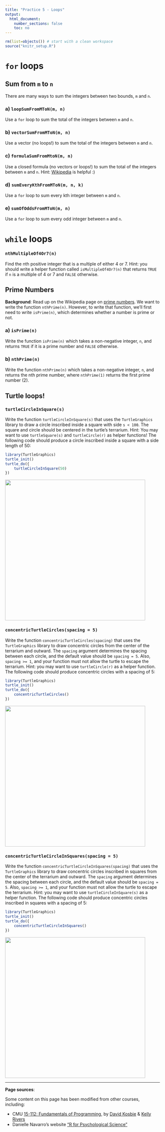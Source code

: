```yaml
---
title: "Practice 5 - Loops"
output:
  html_document:
    number_sections: false
    toc: no
---
```


```r
rm(list=objects()) # start with a clean workspace
source("knitr_setup.R")
```

# `for` loops

## Sum from `m` to `n`

There are many ways to sum the integers between two bounds, `m` and `n`.

### a) `loopSumFromMToN(m, n)`

Use a `for` loop to sum the total of the integers between `m` and `n`.

### b) `vectorSumFromMToN(m, n)`

Use a vector (no loops!) to sum the total of the integers between `m` and `n`.

### c) `formulaSumFromMtoN(m, n)`

Use a closed formula (no vectors or loops!) to sum the total of the integers between `m` and `n`. Hint: [Wikipedia](https://en.wikipedia.org/wiki/1_%2B_2_%2B_3_%2B_4_%2B_%E2%8B%AF) is helpful :)

### d) `sumEveryKthFromMToN(m, n, k)`

Use a `for` loop to sum every kth integer between `m` and `n`.

### e) `sumOfOddsFromMToN(m, n)`

Use a `for` loop to sum every odd integer between `m` and `n`.

# `while` loops

### `nthMultipleOf4Or7(n)`

Find the nth positive integer that is a multiple of either 4 or 7. Hint: you should write a helper function called `isMultipleOf4Or7(n)` that returns `TRUE` if `n` is a multiple of 4 or 7 and `FALSE` otherwise.

## Prime Numbers

**Background**: Read up on the Wikipedia page on [prime numbers](https://en.wikipedia.org/wiki/Prime_number). We want to write the function `nthPrime(n)`. However, to write that function, we'll first need to write `isPrime(n)`, which determines whether a number is prime or not.

### a) `isPrime(n)`

Write the function `isPrime(n)` which takes a non-negative integer, `n`, and returns `TRUE` if it is a prime number and `FALSE` otherwise.

### b) `nthPrime(n)`

Write the function `nthPrime(n)` which takes a non-negative integer, `n`, and returns the nth prime number, where `nthPrime(1)` returns the first prime number (2).

## Turtle loops!

### `turtleCircleInSquare(s)`

Write the function `turtleCircleInSquare(s)` that uses the `TurtleGraphics` library to draw a circle inscribed inside a square with side `s < 100`. The square and circle should be centered in the turtle's terrarium. Hint: You may want to use `turtleSquare(s)` and `turtleCircle(r)` as helper functions! The following code should produce a circle inscribed inside a square with a side length of 50:

```r
library(TurtleGraphics)
turtle_init()
turtle_do({
    turtleCircleInSquare(50)
})
```
![](images/turtle_circleInSquare.png){ width=456 }

### `concentricTurtleCircles(spacing = 5)`

Write the function `concentricTurtleCircles(spacing)` that uses the `TurtleGraphics` library to draw concentric circles from the center of the terrarium and outward. The `spacing` argument determines the spacing between each circle, and the default value should be `spacing = 5`. Also, `spacing >= 1`, and your function must not allow the turtle to escape the terrarium. Hint: you may want to use `turtleCircle(r)` as a helper function. The following code should produce concentric circles with a spacing of 5:

```r
library(TurtleGraphics)
turtle_init()
turtle_do({
    concentricTurtleCircles()
})
```
![](images/turtle_concentricCircles.png){ width=456 }

### `concentricTurtleCircleInSquares(spacing = 5)`

Write the function `concentricTurtleCircleInSquares(spacing)` that uses the `TurtleGraphics` library to draw concentric circles inscribed in squares from the center of the terrarium and outward. The `spacing` argument determines the spacing between each circle, and the default value should be `spacing = 5`. Also, `spacing >= 1`, and your function must not allow the turtle to escape the terrarium. Hint: you may want to use `turtleCircleInSquare(s)` as a helper function. The following code should produce concentric circles inscribed in squares with a spacing of 5:

```r
library(TurtleGraphics)
turtle_init()
turtle_do({
    concentricTurtleCircleInSquares()
})
```
![](images/turtle_concentricCirclesInSquares.png){ width=456 }

---

**Page sources**:

Some content on this page has been modified from other courses, including:

- CMU [15-112: Fundamentals of Programming](http://www.kosbie.net/cmu/spring-17/15-112/), by [David Kosbie](http://www.kosbie.net/cmu/) & [Kelly Rivers](https://hcii.cmu.edu/people/kelly-rivers)
- Danielle Navarro's website ["R for Psychological Science"](https://psyr.org/index.html)
